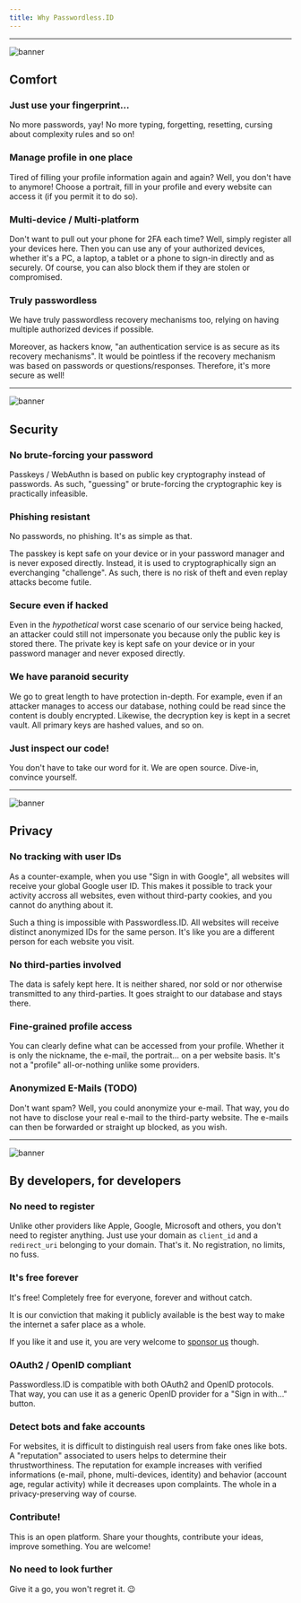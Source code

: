 ```yaml
---
title: Why Passwordless.ID
---
```


---

<img class="big-icon" alt="banner" src="/img/features/customer-experience.svg" />

Comfort
-------

### Just use your fingerprint...

No more passwords, yay! No more typing, forgetting, resetting, cursing about complexity rules and so on!

### Manage profile in one place

Tired of filling your profile information again and again? Well, you don't have to anymore!
Choose a portrait, fill in your profile and every website can access it (if you permit it to do so).

### Multi-device / Multi-platform

Don't want to pull out your phone for 2FA each time? Well, simply register all your devices here.
Then you can use any of your authorized devices, whether it's a PC, a laptop, a tablet or a phone to sign-in directly and as securely.
Of course, you can also block them if they are stolen or compromised.


### Truly passwordless

We have truly passwordless recovery mechanisms too, relying on having multiple authorized devices if possible.

Moreover, as hackers know, "an authentication service is as secure as its recovery mechanisms".
It would be pointless if the recovery mechanism was based on passwords or questions/responses.
Therefore, it's more secure as well!


---

<img class="big-icon" alt="banner" src="/img/features/Protection.svg" />

Security
--------

### No brute-forcing your password

Passkeys / WebAuthn is based on public key cryptography instead of passwords.
As such, "guessing" or brute-forcing the cryptographic key is practically infeasible. 

### Phishing resistant

No passwords, no phishing. It's as simple as that.

The passkey is kept safe on your device or in your password manager and is never exposed directly.
Instead, it is used to cryptographically sign an everchanging "challenge".
As such, there is no risk of theft and even replay attacks become futile.

### Secure even if hacked

Even in the *hypothetical* worst case scenario of our service being hacked,
an attacker could still not impersonate you because only the public key is stored there.
The private key is kept safe on your device or in your password manager and never exposed directly.

### We have paranoid security

We go to great length to have protection in-depth. For example, even if an attacker manages to access our database, nothing could be read since the content is doubly encrypted.
Likewise, the decryption key is kept in a secret vault.
All primary keys are hashed values, and so on.

### Just inspect our code!

You don't have to take our word for it. We are open source. Dive-in, convince yourself.


---

<img class="big-icon" alt="banner" src="/img/features/Incognito-Mode.svg" />

Privacy
-------

### No tracking with user IDs

As a counter-example, when you use "Sign in with Google", all websites will receive your global Google user ID.
This makes it possible to track your activity accross all websites, even without third-party cookies, and you cannot do anything about it.

Such a thing is impossible with Passwordless.ID.
All websites will receive distinct anonymized IDs for the same person.
It's like you are a different person for each website you visit.


### No third-parties involved

The data is safely kept here. It is neither shared, nor sold or nor otherwise transmitted to any third-parties.
It goes straight to our database and stays there.

### Fine-grained profile access

You can clearly define what can be accessed from your profile.
Whether it is only the nickname, the e-mail, the portrait... on a per website basis.
It's not a "profile" all-or-nothing unlike some providers.

### Anonymized E-Mails (TODO)

Don't want spam? Well, you could anonymize your e-mail.
That way, you do not have to disclose your real e-mail to the third-party website. 
The e-mails can then be forwarded or straight up blocked, as you wish.




---

<img class="big-icon" alt="banner" src="/img/features/coder-woman.svg" />

By developers, for developers
-----------------------------

### No need to register

Unlike other providers like Apple, Google, Microsoft and others, you don't need to register anything.
Just use your domain as `client_id` and a `redirect_uri` belonging to your domain. That's it.
No registration, no limits, no fuss.

### It's free forever

It's free! Completely free for everyone, forever and without catch.

It is our conviction that making it publicly available is the best way to make the internet a safer place as a whole.

If you like it and use it, you are very welcome to [sponsor us](https://github.com/sponsors/passwordless-id) though.


### OAuth2 / OpenID compliant

Passwordless.ID is compatible with both OAuth2 and OpenID protocols.
That way, you can use it as a generic OpenID provider for a "Sign in with..." button.

### Detect bots and fake accounts

For websites, it is difficult to distinguish real users from fake ones like bots.
A "reputation" associated to users helps to determine their thrustworthiness.
The reputation for example increases with verified informations (e-mail, phone, multi-devices, identity) and behavior (account age, regular activity)
while it decreases upon complaints. The whole in a privacy-preserving way of course.


### Contribute!

This is an open platform. Share your thoughts, contribute your ideas, improve something. You are welcome!


### No need to look further

Give it a go, you won't regret it. 😉